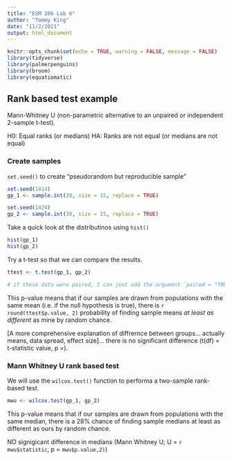 ```yaml
---
title: "ESM 206 Lab 6"
author: "Tommy King"
date: "11/2/2021"
output: html_document
---
```


```r
knitr::opts_chunk$set(echo = TRUE, warning = FALSE, message = FALSE)
library(tidyverse)
library(palmerpenguins)
library(broom)
library(equatiomatic)
```

## Rank based test example

Mann-Whitney U (non-parametric alternative to an unpaired or independent 2-sample t-test). 

H0: Equal ranks (or medians)
HA: Ranks are not equal (or medians are not equal)

### Create samples

`set.seed()` to create "pseudorandom but reproducible sample"

```r
set.seed(1414)
gp_1 <- sample.int(20, size = 15, replace = TRUE)

set.seed(1424) 
gp_2 <- sample.int(30, size = 15, replace = TRUE)
```

Take a quick look at the distributinos using `hist()`

```r
hist(gp_1)
hist(gp_2)
```

Try a t-test so that we can compare the results. 
```r
ttest <- t.test(gp_1, gp_2)

# if these data were paired, I can just add the argument `paired = "TRUE" ` within the t-test() function.
```

This p-value means that if our samples are drawn from populations with the same mean (i.e. if the null hypothesis is true), there is `r round(ttest$p.value, 2)` probability of finding sample means *at least as different* as mine by random chance. 

[A more comprehensive explanation of diffrernce between groups... actually means, data spread, effect size]... there is no significant difference (t(df) = t-statistic value, p =).


### Mann Whitney U rank based test

We will use the `wilcox.test()` function to performa a two-sample rank-based test. 

```r
mwu <- wilcox.test(gp_1, gp_2)
```

This p-value means that if our samples are drawn from populations with the same median, there is a 28% chance of finding sample medians at least as different as ours by random chance. 

NO signigicant difference in medians (Mann Whitney U; U = `r mwu$statistic`, p = `mwu$p.value,2)`)
